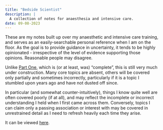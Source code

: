 ```yaml
---
title: "Bedside Scientist"
description: |
  A collection of notes for anaesthesia and intensive care.
date: 09-08-2023
---
```


These are my notes built up over my anaesthetic and intensive care training, and serves as an easily-searchable personal reference when I am on the floor. As the goal is to provide guidance in uncertainty, it tends to be highly opinionated - irrespective of the level of evidence supporting those opinions. Reasonable people may disagree.

Unlike [Part One](https://partone.litfl.com/), which is (or at least, was) "complete", this is still very much under construction. Many core topics are absent, others will be covered only partially and sometimes incorrectly, particularly if it is a topic I stumbled upon years ago and have not dusted off since.

In particular (and somewhat counter-intuitively), things I know quite well are often covered poorly (if at all), and may reflect the incomplete or incorrect understanding I held when I first came across them. Conversely, topics I can claim only a passing association or interest with may be covered in unrestrained detail as I need to refresh heavily each time they arise.

It can be viewed [here](https://cjdbarlow.github.io/bedside-scientist).